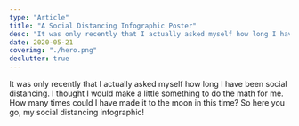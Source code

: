 ```yaml
---
type: "Article"
title: "A Social Distancing Infographic Poster"
desc: "It was only recently that I actually asked myself how long I have been social distancing. I thought I would make a little something to do the math for me. How many times could I have made it to the moon in this time?"
date: 2020-05-21
coverimg: "./hero.png"
declutter: true
---
```



It was only recently that I actually asked myself how long I have been social distancing. I thought I would make a little something to do the math for me. How many times could I have made it to the moon in this time? So here you go, my social distancing infographic!

<Poster />